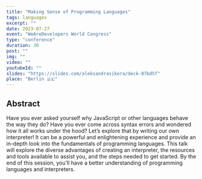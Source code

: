 ```yaml
---
title: "Making Sense of Programming Languages"
tags: languages
excerpt: ""
date: 2023-07-27
event: "WeAreDevelopers World Congress"
type: "conference"
duration: 30
post: ""
img: ""
video: ""
youtubeId: ""
slides: "https://slides.com/aleksandrasikora/deck-87bd5f"
place: "Berlin 🇩🇪"
---
```


## Abstract

Have you ever asked yourself why JavaScript or other languages behave the way
they do? Have you ever come across syntax errors and wondered how it all works
under the hood? Let’s explore that by writing our own interpreter! It can be a
powerful and enlightening experience and provide an in-depth look into the
fundamentals of programming languages. This talk will explore the diverse
advantages of creating an interpreter, the resources and tools available to
assist you, and the steps needed to get started. By the end of this session,
you'll have a better understanding of programming languages and interpreters.
